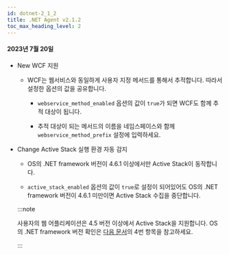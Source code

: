 ```yaml
---
id: dotnet-2_1_2
title: .NET Agent v2.1.2
toc_max_heading_level: 2
---
```


#### 2023년 7월 20일

* <Status>New</Status> WCF 지원

  * WCF는 웹서비스와 동일하게 사용자 지정 메서드를 통해서 추적합니다. 따라서 설정한 옵션의 값을 공유합니다.

    * `webservice_method_enabled` 옵션의 값이 `true`가 되면 WCF도 함께 추적 대상이 됩니다.

    * 추적 대상이 되는 메서드의 이름을 네임스페이스와 함께 `webservice_method_prefix` 설정에 입력하세요.

* <Status>Change</Status>  Active Stack 실행 환경 자동 감지

  * OS의 .NET framework 버전이 4.6.1 이상에서만 Active Stack이 동작합니다.

  * `active_stack_enabled` 옵션의 값이 `true`로 설정이 되어있어도 OS의 .NET framework 버전이 4.6.1 미만이면 Active Stack 수집을 중단합니다.

  :::note

  사용자의 웹 어플리케이션은 4.5 버전 이상에서 Active Stack을 지원합니다. OS의 .NET framework 버전 확인은 [다음 문서](https://docs.whatap.io/dotnet/supported-spec#use-tools)의 4번 항목을 참고하세요.

  :::

